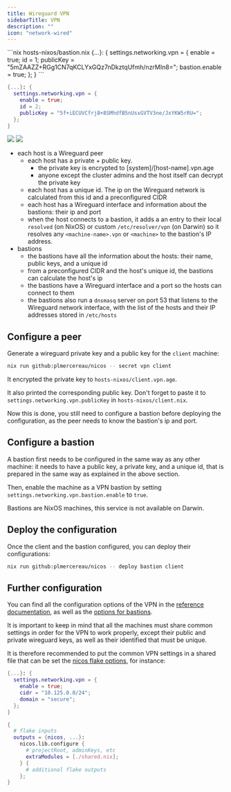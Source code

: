 ```yaml
---
title: Wireguard VPN
sidebarTitle: VPN
description: ""
icon: "network-wired"
---
```


<RequestExample>
```nix hosts-nixos/bastion.nix
{...}: {
  settings.networking.vpn = {
    enable = true;
    id = 1;
    publicKey = "5mZAAZZ+RGg1CN7qKCLYxGQz7nDkztqUfmh/nzrMIn8=";
    bastion.enable = true;
  };
}
```

```nix hosts-nixos/client.nix
{...}: {
  settings.networking.vpn = {
    enable = true;
    id = 2;
    publicKey = "5f+iECUVCfrj8+8SMhdfB5nUsxGVTV3ne/JxYKW5rRU=";
  };
}
```

</RequestExample>

<Frame>
  <img
    style={{ height: "250px" }}
    className="block h-32 dark:hidden"
    src="/images/vpn-light.svg"
  />
  <img
    style={{ height: "250px" }}
    className="hidden h-32 dark:block"
    src="/images/vpn-dark.svg"
  />
</Frame>

- each host is a Wireguard peer
  - each host has a private + public key.
    - the private key is encrypted to [system]/[host-name].vpn.age
    - anyone except the cluster admins and the host itself can decrypt the private key
  - each host has a unique id. The ip on the Wireguard network is calculated from this id and a preconfigured CIDR
  - each host has a Wireguard interface and information about the bastions: their ip and port
  - when the host connects to a bastion, it adds a an entry to their local `resolved` (on NixOS) or custom `/etc/resolver/vpn` (on Darwin) so it resolves any `<machine-name>.vpn` or `<machine>` to the bastion's IP address.
- bastions
  - the bastions have all the information about the hosts: their name, public keys, and a unique id
  - from a preconfigured CIDR and the host's unique id, the bastions can calculate the host's ip
  - the bastions have a Wireguard interface and a port so the hosts can connect to them
  - the bastions also run a `dnsmasq` server on port 53 that listens to the Wireguard network interface, with the list of the hosts and their IP addresses stored in `/etc/hosts`

## Configure a peer

Generate a wireguard private key and a public key for the `client` machine:

```bash
nix run github:plmercereau/nicos -- secret vpn client
```

It encrypted the private key to `hosts-nixos/client.vpn.age`.

It also printed the corresponding public key. Don't forget to paste it to `settings.networking.vpn.publicKey` in `hosts-nixos/client.nix`.

Now this is done, you still need to configure a bastion before deploying the configuration, as the peer needs to know the bastion's ip and port.

</CodeGroup>

## Configure a bastion

A bastion first needs to be configured in the same way as any other machine: it needs to have a public key, a private key, and a unique id, that is prepared in the same way as explained in the above section.

Then, enable the machine as a VPN bastion by setting `settings.networking.vpn.bastion.enable` to `true`.

<Info>
  Bastions are NixOS machines, this service is not available on Darwin.
</Info>

## Deploy the configuration

Once the client and the bastion configured, you can deploy their configurations:

```bash
nix run github:plmercereau/nicos -- deploy bastion client
```

## Further configuration

You can find all the configuration options of the VPN in the [reference documentation](/reference/machines/common#settings-networking-vpn-cidr), as well as the [options for bastions](/reference/machines/nixos#settings-networking-vpn-bastion-enable).

It is important to keep in mind that all the machines must share common settings in order for the VPN to work properly, except their public and private wireguard keys, as well as their identified that must be unique.

It is therefore recommended to put the common VPN settings in a shared file that can be set the [nicos flake options](), for instance:

<CodeGroup>

```nix ./shared.nix
{...}: {
  settings.networking.vpn = {
    enable = true;
    cidr = "10.125.0.0/24";
    domain = "secure";
  };
}
```

```nix ./flake.nix
{
  # flake inputs
  outputs = {nicos, ...}:
    nicos.lib.configure {
      # projectRoot, adminKeys, etc
      extraModules = [./shared.nix];
    } {
      # additional flake outputs
    };
}
```
